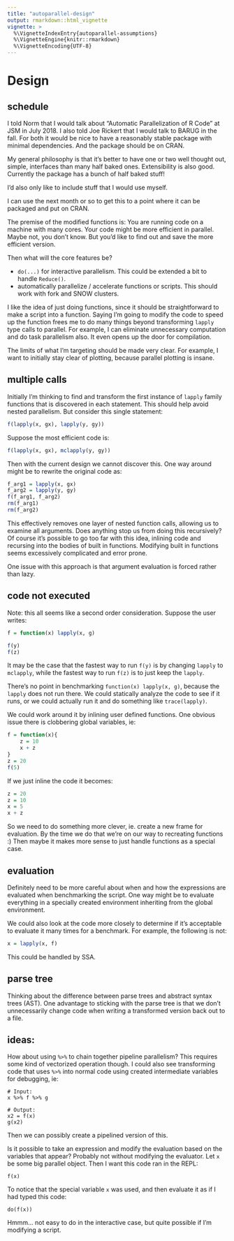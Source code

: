 ```yaml
---
title: "autoparallel-design"
output: rmarkdown::html_vignette
vignette: >
  %\VignetteIndexEntry{autoparallel-assumptions}
  %\VignetteEngine{knitr::rmarkdown}
  %\VignetteEncoding{UTF-8}
---
```


# Design

## schedule

I told Norm that I would talk about "Automatic Parallelization of R Code"
at JSM in July 2018. I also told Joe Rickert that I would talk to BARUG in
the fall. For both it would be nice to have a reasonably stable package
with minimal dependencies. And the package should be on CRAN.

My general philosophy is that it's better to have one or two well thought
out, simple, interfaces than many half baked ones. 
Extensibility is also
good.
Currently the package has a bunch of half baked stuff!

I'd also only like to include stuff that I would use myself.

I can use the next month or so to get this to a point where it can be
packaged and put on CRAN.

The premise of the modified functions is: You are running code on a machine with many
cores. Your code might be more efficient in parallel. Maybe not, you don't
know. But you'd like to find out and save the more efficient version.

Then what will the core features be?

- `do(...)` for interactive parallelism. This could be extended a bit to
  handle `Reduce()`.
- automatically parallelize / accelerate functions or scripts. This should
  work with fork and SNOW clusters.

I like the idea of just doing functions, since it should be straightforward
to make a script into a function. Saying I'm going to modify the code to
speed up the function frees me to do many things beyond transforming
`lapply` type calls to parallel. For example, I can eliminate unnecessary
computation and do task parallelism also. It even opens up the door for
compilation.

The limits of what I'm targeting should be made very clear. For example, I
want to initially stay clear of plotting, because parallel plotting is
insane.

## multiple calls

Initially I'm thinking to find and transform the first instance of `lapply`
family functions that is discovered in each statement. This should help
avoid nested parallelism. But consider this single statement:

```R
f(lapply(x, gx), lapply(y, gy))
```

Suppose the most efficient code is:

```R
f(lapply(x, gx), mclapply(y, gy))
```

Then with the current design we cannot discover this. One way around might
be to rewrite the original code as:

```R
f_arg1 = lapply(x, gx)
f_arg2 = lapply(y, gy)
f(f_arg1, f_arg2)
rm(f_arg1)
rm(f_arg2)
```

This effectively removes one layer of nested function calls, allowing us to
examine all arguments. Does anything stop us from doing this recursively?
Of course it's possible to go too far with this idea, inlining code and
recursing into the bodies of built in functions. Modifying built in
functions seems excessively complicated and error prone.

One issue with this approach is that argument evaluation is forced rather
than lazy.


## code not executed

Note: this all seems like a second order consideration. 
Suppose the user writes:

```R
f = function(x) lapply(x, g)

f(y)
f(z)
```

It may be the case that the fastest way to run `f(y)` is by changing `lapply`
to `mclapply`, while the fastest way to run `f(z)` is to just keep the
`lapply`.

There's no point in benchmarking `function(x) lapply(x, g)`, because the
`lapply` does not run there. We could statically analyze the code to see if
it runs, or we could actually run it and do something like `trace(lapply)`.

We could work around it
by inlining user defined functions. One obvious issue there is clobbering
global variables, ie:

```R

f = function(x){
    z = 10
    x + z
}
z = 20
f(5)

```

If we just inline the code it becomes:

```R

z = 20
z = 10
x = 5
x + z

```

So we need to do something more clever, ie. create a new frame for
evaluation. By the time we do that we're on our way to recreating functions
:) Then maybe it makes more sense to just handle functions as a special
case.


## evaluation

Definitely need to be more careful about when and how the expressions are
evaluated when benchmarking the script. One way might be to evaluate
everything in a specially created
environment inheriting from the global environment.

We could also look at the code more closely to determine if it's acceptable
to evaluate it many times for a benchmark. For example, the following is
not:

```R

x = lapply(x, f)

```

This could be handled by SSA.


## parse tree

Thinking about the difference between parse trees and abstract syntax trees
(AST). One advantage to sticking with the parse tree is that we don't
unnecessarily change code when writing a transformed version back out to a file.

## ideas:

How about using `%>%` to chain together pipeline parallelism? This requires
some kind of vectorized operation though. I could also see transforming
code that uses `%>%` into normal code using created intermediate variables
for debugging, ie:

```
# Input:
x %>% f %>% g

# Output:
x2 = f(x)
g(x2)
```

Then we can possibly create a pipelined version of this.

Is it possible to take an expression and modify the evaluation based on the
variables that appear? Probably not without modifying the evaluator.
Let `x` be some big parallel object. Then I want this code ran in the REPL:

```
f(x)
```

To notice that the special variable `x` was used, and then evaluate
it as if I had typed this code:

```
do(f(x))
```

Hmmm... not easy to do in the interactive case, but quite possible if I'm
modifying a script.
